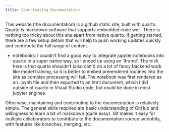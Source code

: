 ```yaml
---
title: Contributing Documentation
---
```


This website (the documentation) is a github static site, built with quarto. Quarto is markdown software
that supports embedded code well. There is nothing too tricky about this site apart from native quarto. If getting started, there are a few setup details that will help to push working updates quickly and contribute the full range of content. 

* notebooks: I couldn't find a good way to integrate jupyter notebooks into quarto in a super native way, so I ended up using an 'iframe'. The trick here is that quarto shouldn't (also can't) do a lot of fancy backend work like model training, so it is better to embed prerendered routines into the site as complex processing will fail. The notebook was first rendered as an .ipynb file and then exported to an html document, which I did outside of quarto in Visual Studio code, but could be done in most jupyter engines.  

Otherwise, maintaining and contributing to the documentation is relatively simple. The general skills required are basic understanding of GitHub and willingness to learn a bit of markdown (quite easy). Git makes it easy for multiple collaborators to contribute to the documentation source smoothly, with features like branches, merging, etc. 